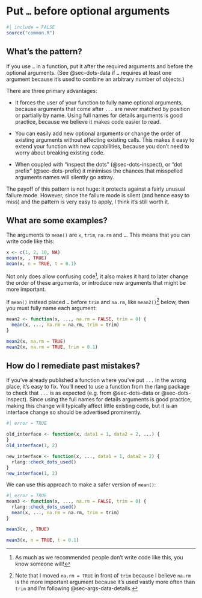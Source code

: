 # Put `…` before optional arguments {#sec-dots-position}

```r
#| include = FALSE
source("common.R")
```

## What's the pattern?

If you use `…` in a function, put it after the required arguments and before the optional arguments.
(See @sec-dots-data if `…` requires at least one argument because it's used to combine an arbitrary number of objects.)

There are three primary advantages:

-   It forces the user of your function to fully name optional arguments, because arguments that come after `...` are never matched by position or partially by name.
    Using full names for details arguments is good practice, because we believe it makes code easier to read.

-   You can easily add new optional arguments or change the order of existing arguments without affecting existing calls.
    This makes it easy to extend your function with new capabilities, because you don't need to worry about breaking existing code.

-   When coupled with "inspect the dots" (@sec-dots-inspect), or "dot prefix" (@sec-dots-prefix) it minimises the chances that misspelled arguments names will silently go astray.

The payoff of this pattern is not huge: it protects against a fairly unusual failure mode.
However, since the failure mode is silent (and hence easy to miss) and the pattern is very easy to apply, I think it's still worth it.

## What are some examples?

The arguments to `mean()` are `x`, `trim`, `na.rm` and `…`.
This means that you can write code like this:

```r
x <- c(1, 2, 10, NA)
mean(x, , TRUE)
mean(x, n = TRUE, t = 0.1)
```

Not only does allow confusing code[^dots-position-1], it also makes it hard to later change the order of these arguments, or introduce new arguments that might be more important.

[^dots-position-1]: As much as we recommended people don't write code like this, you know someone will!

If `mean()` instead placed `…` before `trim` and `na.rm`, like `mean2()`[^dots-position-2] below, then you must fully name each argument:

[^dots-position-2]: Note that I moved `na.rm = TRUE` in front of `trim` because I believe `na.rm` is the more important argument because it's used vastly more often than `trim` and I'm following @sec-args-data-details.

```r
mean2 <- function(x, ..., na.rm = FALSE, trim = 0) {
  mean(x, ..., na.rm = na.rm, trim = trim)
}

mean2(x, na.rm = TRUE)
mean2(x, na.rm = TRUE, trim = 0.1)
```

## How do I remediate past mistakes?

If you've already published a function where you've put `...` in the wrong place, it's easy to fix.
You'll need to use a function from the rlang package to check that `...` is as expected (e.g. from @sec-dots-data or @sec-dots-inspect).
Since using the full names for details arguments is good practice, making this change will typically affect little existing code, but it is an interface change so should be advertised prominently.

```r
#| error = TRUE

old_interface <- function(x, data1 = 1, data2 = 2, ...) {
}
old_interface(1, 2)

new_interface <- function(x, ..., data1 = 1, data2 = 2) {
  rlang::check_dots_used()
}
new_interface(1, 2)
```

We can use this approach to make a safer version of `mean()`:

```r
#| error = TRUE
mean3 <- function(x, ..., na.rm = FALSE, trim = 0) {
  rlang::check_dots_used()
  mean(x, ..., na.rm = na.rm, trim = trim)
}

mean3(x, , TRUE)

mean3(x, n = TRUE, t = 0.1)
```

